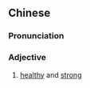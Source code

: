 ==Chinese==
{{zh-forms|s=壮健}}

===Pronunciation===
{{zh-pron
|m=zhuàngjiàn
|cat=a
}}

===Adjective===
{{zh-adj}}

# [[healthy]] and [[strong]]